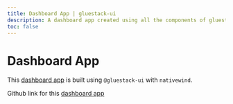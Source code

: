 ```yaml
---
title: Dashboard App | gluestack-ui
description: A dashboard app created using all the components of gluestack-ui
toc: false
---
```




<Meta title="with-nativewind/Apps/Dashboard App" />

# Dashboard App

This [dashboard app](https://ui-example-nativewind.vercel.app/) is built using `@gluestack-ui` with `nativewind`.

<Responsiveness />

Github link for this [dashboard app](https://github.com/gluestack/ui-example-nativewind)
